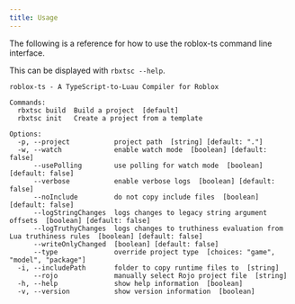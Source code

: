 ```yaml
---
title: Usage
---
```


The following is a reference for how to use the roblox-ts command line interface.

This can be displayed with `rbxtsc --help`.

```
roblox-ts - A TypeScript-to-Luau Compiler for Roblox

Commands:
  rbxtsc build  Build a project  [default]
  rbxtsc init   Create a project from a template

Options:
  -p, --project           project path  [string] [default: "."]
  -w, --watch             enable watch mode  [boolean] [default: false]
      --usePolling        use polling for watch mode  [boolean] [default: false]
      --verbose           enable verbose logs  [boolean] [default: false]
      --noInclude         do not copy include files  [boolean] [default: false]
      --logStringChanges  logs changes to legacy string argument offsets  [boolean] [default: false]
      --logTruthyChanges  logs changes to truthiness evaluation from Lua truthiness rules  [boolean] [default: false]
      --writeOnlyChanged  [boolean] [default: false]
      --type              override project type  [choices: "game", "model", "package"]
  -i, --includePath       folder to copy runtime files to  [string]
      --rojo              manually select Rojo project file  [string]
  -h, --help              show help information  [boolean]
  -v, --version           show version information  [boolean]
```
